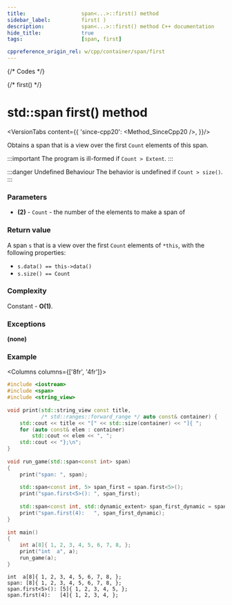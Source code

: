 ```yaml
---
title:					span<...>::first() method
sidebar_label:			first( )
description:			span<...>::first() method C++ documentation
hide_title:				true
tags:					[span, first]

cppreference_origin_rel: w/cpp/container/span/first
---
```



{/* Codes */}

{/* first() */}


# std::span first() method

<VersionTabs content={{
	'since-cpp20': <Method_SinceCpp20 />,
}}/>

Obtains a span that is a view over the first `Count` elements of this span.

:::important
The program is <Tooltip title={Term_IllFormed}>ill-formed</Tooltip> if `Count > Extent`.
:::

:::danger Undefined Behaviour
The <Tooltip title={Term_UndefinedBehaviour}>behavior is undefined</Tooltip> if `Count > size()`.
:::

### Parameters

 - **(2)** - `Count` - the number of the elements to make a span of

### Return value

A span `s` that is a view over the first `Count` elements of `*this`, with the following properties:
 - `s.data() == this->data()`
 - `s.size() == Count`

### Complexity

Constant - **O(1)**.

### Exceptions

**(none)**

### Example

<Columns columns={['8fr', '4fr']}>
<div>

```cpp title='Main.cpp' showLineNumbers
#include <iostream>
#include <span>
#include <string_view>
 
void print(std::string_view const title, 
           /* std::ranges::forward_range */ auto const& container) {
    std::cout << title << "[" << std::size(container) << "]{ ";
    for (auto const& elem : container)
        std::cout << elem << ", ";
    std::cout << "};\n";
}
 
void run_game(std::span<const int> span)
{
    print("span: ", span);
 
    std::span<const int, 5> span_first = span.first<5>();
    print("span.first<5>(): ", span_first);
 
    std::span<const int, std::dynamic_extent> span_first_dynamic = span.first(4);
    print("span.first(4):   ", span_first_dynamic);
}
 
int main()
{
    int a[8]{ 1, 2, 3, 4, 5, 6, 7, 8, };
    print("int  a", a);
    run_game(a);
}
```

</div>
<div>

```plaintext title="Output"
int  a[8]{ 1, 2, 3, 4, 5, 6, 7, 8, };
span: [8]{ 1, 2, 3, 4, 5, 6, 7, 8, };
span.first<5>(): [5]{ 1, 2, 3, 4, 5, };
span.first(4):   [4]{ 1, 2, 3, 4, };
```

</div>
</Columns>
